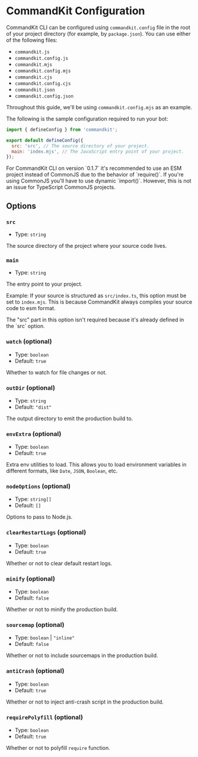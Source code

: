 
# CommandKit Configuration

CommandKit CLI can be configured using `commandkit.config` file in the root of your project directory (for example, by `package.json`). You can use either of the following files:

- `commandkit.js`
- `commandkit.config.js`
- `commandkit.mjs`
- `commandkit.config.mjs`
- `commandkit.cjs`
- `commandkit.config.cjs`
- `commandkit.json`
- `commandkit.config.json`

Throughout this guide, we'll be using `commandkit.config.mjs` as an example.

The following is the sample configuration required to run your bot:

```js filename="commandkit.config.mjs" copy
import { defineConfig } from 'commandkit';

export default defineConfig({
  src: 'src', // The source directory of your project.
  main: 'index.mjs', // The JavaScript entry point of your project.
});
```

<Callout type="warning">
  For CommandKit CLI on version `0.1.7` it's recommended to use an ESM project
  instead of CommonJS due to the behavior of `require()`. If you're using
  CommonJS you'll have to use dynamic `import()`. However, this is not an issue
  for TypeScript CommonJS projects.
</Callout>

## Options

### `src`

- Type: `string`

The source directory of the project where your source code lives.

### `main`

- Type: `string`

The entry point to your project.

Example: If your source is structured as `src/index.ts`, this option must be set to `index.mjs`. This is because CommandKit always compiles your source code to esm format.

<Callout type="warning">
  The "src" part in this option isn't required because it's already defined in
  the `src` option.
</Callout>

### `watch` (optional)

- Type: `boolean`
- Default: `true`

Whether to watch for file changes or not.

### `outDir` (optional)

- Type: `string`
- Default: `"dist"`

The output directory to emit the production build to.

### `envExtra` (optional)

- Type: `boolean`
- Default: `true`

Extra env utilities to load. This allows you to load environment variables in different formats, like `Date`, `JSON`, `Boolean`, etc.

### `nodeOptions` (optional)

- Type: `string[]`
- Default: `[]`

Options to pass to Node.js.

### `clearRestartLogs` (optional)

- Type: `boolean`
- Default: `true`

Whether or not to clear default restart logs.

### `minify` (optional)

- Type: `boolean`
- Default: `false`

Whether or not to minify the production build.

### `sourcemap` (optional)

- Type: `boolean` | `"inline"`
- Default: `false`

Whether or not to include sourcemaps in the production build.

### `antiCrash` (optional)

- Type: `boolean`
- Default: `true`

Whether or not to inject anti-crash script in the production build.

### `requirePolyfill` (optional)

- Type: `boolean`
- Default: `true`

Whether or not to polyfill `require` function.
